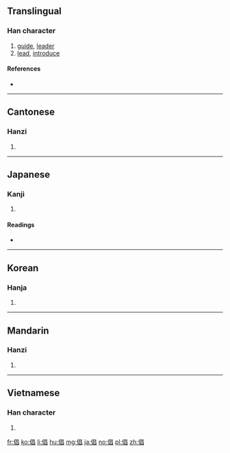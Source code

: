 ==Translingual==

===Han character===
{{Han char|rn=9|rad=人|as=08|sn=10|four=26260|canj=OAA|ids=⿰亻昌}}

# [[guide]], [[leader]]
# [[lead]], [[introduce]]

====References====
* {{Han ref|kx=0108.120|dkj=00783|dj=0231.020|hdz=10177.050|uh=5021|ud=20513|bh=ADD2|bd=44498}}

----

==Cantonese==

===Hanzi===
{{yue-hanzi|jyut=[[coeng1]], [[coeng3]]|y=cheung1, cheung3}}

# {{defn|lang=yue|sort=人08}}

----

==Japanese==

===Kanji===
{{ja-kanji|grade=|rs=人08}}

# {{defn|lang=ja|sort=人08}}

====Readings====
* {{ja-readings|goon=[[しょう]] (shō)|kanon=[[しょう]] (shō)|kun=[[わざおぎ]] (wazaogi)}}

----

==Korean==

===Hanja===
{{ko-hanja|hangeul=창|rv=chang|mr=ch'ang}}

# {{defn|lang=ko|sort=人08}}

----

==Mandarin==

===Hanzi===
{{cmn-hanzi|pin=[[chāng]] ([[chang1]]), [[chàng]] ([[chang4]])|wg=ch'ang<sup>1</sup>, ch'ang<sup>4</sup>}}

# {{defn|lang=cmn|sort=人08}}

----

==Vietnamese==

===Han character===
{{vi-hantu|[[xướng]]|rs=人08}}

# {{defn|vi}}

[[fr:倡]]
[[ko:倡]]
[[li:倡]]
[[hu:倡]]
[[mg:倡]]
[[ja:倡]]
[[no:倡]]
[[pl:倡]]
[[zh:倡]]